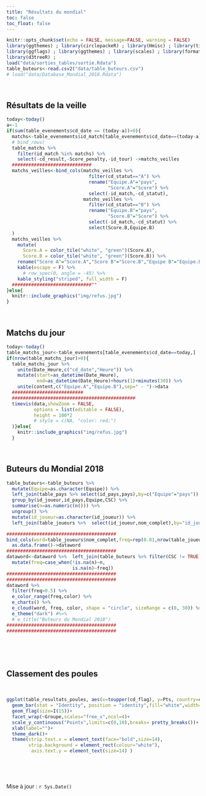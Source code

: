```yaml
---
title: "Résultats du mondial"
toc: false
toc_float: false
---
```


```r
knitr::opts_chunk$set(echo = FALSE, message=FALSE, warning = FALSE)
library(ggthemes) ; library(circlepackeR) ; library(Hmisc) ; library(tidyverse) ; library(echarts4r) ; library(magrittr) ; library(data.tree) ; library(flexdashboard) ; library(ggplot2) ;library(googleVis) ;
library(ggflags) ; library(ggthemes) ; library(scales) ; library(formattable) ; library(kableExtra) ; library(lubridate) ; library(timevis) ;library(treemap) ;
library(d3treeR) ;
load("data/sorties_tables/sortie.Rdata")
table_buteurs<-read.csv2("data/table_buteurs.csv")
# load("data/Database_Mondial_2018.Rdata")
```

<br>

## Résultats de la veille

```r
today<-today()
a<-1
if(sum(table_evenements$cd_date == (today-a))>0){
  matchs<-table_evenements$id_match[table_evenements$cd_date==(today-a)]
  # bind_rows(
  table_matchs %>% 
    filter(id_match %in% matchs) %>% 
    select(-cd_result,-Score_penalty,-id_tour) ->matchs_veilles
  #############################
  matchs_veilles<-bind_cols(matchs_veilles %>% 
                              filter(cd_statut=="A") %>% 
                              rename("Equipe.A"="pays",
                                     "Score.A"="Score") %>% 
                              select(-id_match,-cd_statut),
                            matchs_veilles %>% 
                              filter(cd_statut=="B") %>% 
                              rename("Equipe.B"="pays",
                                     "Score.B"="Score") %>% 
                              select(-id_match,-cd_statut) %>% 
                              select(Score.B,Equipe.B)
  )
  matchs_veilles %>% 
    mutate(
      Score.A = color_tile("white", "green")(Score.A),
      Score.B = color_tile("white", "green")(Score.B)) %>% 
    rename("Score A"="Score.A","Score B"="Score.B","Equipe B"="Equipe.B","Equipe A"="Equipe.A") %>% 
    kable(escape = F) %>%
      # row_spec(0, angle = -45) %>% 
    kable_styling("striped", full_width = F)
  #############################""
}else{
  knitr::include_graphics("img/refus.jpg")
}
```

<br>

<!-- ## Joueur de la veille -->

<!-- Harry Kane (Angleterre) -->

<!-- ![Harry+kane](https://media0.giphy.com/media/t75ANdru6RWBJ6nwC0/giphy.gif?cid=e1bb72ff5b28d1c5634357386f05e1ca)   -->
<!-- <div style='font-size:50%'>([Source link](https://youtu.be/hOctLZf1kkE), accessed juin 03, 2018)</div>   -->

<!-- <br> -->

## Matchs du jour

```r
today<-today()
table_matchs_jour<-table_evenements[table_evenements$cd_date==today,]
if(nrow(table_matchs_jour)>0){
  table_matchs_jour %>%
    unite(Date_Heure,c("cd_date","Heure")) %>%
    mutate(start=as_datetime(Date_Heure),
           end=as_datetime(Date_Heure)+hours(1)+minutes(30)) %>%
    unite(content,c("Equipe.A","Equipe.B"),sep=" - ")->data
  ##########################
  #############################################
  timevis(data,showZoom = FALSE,
          options = list(editable = FALSE),
          height = 100*2
          # style = c(NA, "color: red;")
  )}else{
    knitr::include_graphics("img/refus.jpg")
  }
```

<br>

## Buteurs du Mondial 2018


```r
table_buteurs<-table_buteurs %>% 
  mutate(Equipe=as.character(Equipe)) %>% 
  left_join(table_pays %>% select(id_pays,pays),by=c("Equipe"="pays")) %>% 
  group_by(id_joueur,id_pays,Equipe,CSC) %>% 
  summarise(n=as.numeric(n())) %>% 
  ungroup() %>% 
  mutate(id_joueur=as.character(id_joueur)) %>% 
  left_join(table_joueurs %>%  select(id_joueur,nom_complet),by="id_joueur") 

########################################
bind_cols(word=table_joueurs$nom_complet,freq=rep(0.01,nrow(table_joueurs))) %>% 
  as.data.frame()->dataword
########################################
dataword<-dataword %>%  left_join(table_buteurs %>% filter(CSC != TRUE) %>% select(n, nom_complet,id_pays),by=c("word"="nom_complet")) %>%
  mutate(freq=case_when(!is.na(n)~n,
                        is.na(n)~freq))
########################################
########################################
dataword %>% 
  filter(freq>0.5) %>%  
  e_color_range(freq,color) %>% 
  e_charts() %>% 
  e_cloud(word, freq, color, shape = "circle", sizeRange = c(8, 30)) %>% 
  e_theme("dark") #%>% 
  # e_title("Buteurs du Mondial 2018")
########################################
########################################
```

<br>

<!-- ```{r,graph repartition buts,echo=FALSE,warning=FALSE,message=FALSE,fig.align="center",fig.width=12,fig.height=8} -->
<!-- table_buteurs<-read.csv2("data/table_buteurs.csv") -->
<!-- table_buteurs$CSC[table_buteurs$CSC %in% TRUE]<-"CSC" -->
<!-- table_buteurs$CSC[table_buteurs$CSC %in% FALSE]<-"" -->
<!-- table_buteurs$Penalty[table_buteurs$Penalty %in% TRUE]<-"Penalty" -->
<!-- table_buteurs$Penalty[table_buteurs$Penalty %in% FALSE]<-"" -->
<!-- table_buteurs<-table_buteurs %>%  -->
<!--   mutate(id_joueur=as.character(id_joueur)) %>%  -->
<!--   left_join(table_joueurs,by="id_joueur")  -->
<!-- table_buteurs %>%  -->
<!--   group_by(CSC,Penalty,poste,Partie,nom_complet) %>%  -->
<!--   summarise(n=n()) %>%  -->
<!--   ungroup() %>%  -->
<!--   as.data.frame() ->data_treemap -->
<!-- ############################################################### -->
<!-- p=treemap(data_treemap, -->
<!--           index=c("CSC","Penalty","poste","Partie","nom_complet"), -->
<!--           vSize="n", -->
<!--           vColor= "Partie", #This is a categorical variable, -->
<!--           palette="Set1", -->
<!--           type="categorical", #Type sets the organization and color scheme of your treemap -->
<!--           fontsize.title = 20 #Change the font size of the title -->
<!-- )             -->
<!-- # make it interactive ("rootname" becomes the title of the plot): -->
<!-- d3tree2( p , rootname = "Goals repartition" ) -->
<!-- ``` -->

<br>

## Classement des poules

<br>

```r
ggplot(table_resultats_poules, aes(x=toupper(cd_flag), y=Pts, country=cd_flag)) +
  geom_bar(stat = "Identity", position = "identity",fill="white",width=0.02)+
  geom_flag(size=I(15))+
  facet_wrap(~Groupe,scales="free_x",ncol=4)+
  scale_y_continuous("Points",limits=c(0,10),breaks= pretty_breaks())+ #limits=c(0,10)
  xlab(label="")+
  theme_dark()+
  theme(strip.text.x = element_text(face="bold",size=14),
        strip.background = element_rect(colour="white"),
         axis.text.y = element_text(size=14) )
```

<br>

<!-- ```{r,table poules ,echo=FALSE,warning=FALSE,message=FALSE, fig.align = "center"} -->
<!-- table_resultats_poules_table<-table_resultats_poules %>% -->
<!--   rename("bp."="buts_mis","bc."="buts_pris","diff"="diff_buts") %>%  -->
<!--   arrange(Groupe,desc(Pts),desc(diff)) -->

<!-- ########################################## -->

<!-- table_resultats_poules_table %>% -->
<!--   mutate( -->
<!--     Pts = color_tile("white", "orange")(Pts), -->
<!--     diff = ifelse(diff <= 0, -->
<!--                   cell_spec(diff, color = "red", bold = T), -->
<!--                   cell_spec(diff, color = "green", italic = T)), -->
<!--     bp. = color_bar("lightgreen")(bp.), -->
<!--     bc.= color_bar("red")(bc.) -->
<!--   ) %>% -->
<!--   select(pays, everything()) %>% -->
<!--   select(-Groupe) %>% -->
<!--   mutate(cd_flag=toupper(cd_flag)) %>% -->
<!--   kable(escape = F) %>% -->
<!--   kable_styling("striped", full_width = F) %>% -->
<!--   group_rows("Poule A", 1, 4, label_row_css = "background-color: #666; color: #fff;") %>% -->
<!--   group_rows("Poule B", 5, 8, label_row_css = "background-color: #666; color: #fff;") %>% -->
<!--   group_rows("Poule C", 9, 12, label_row_css = "background-color: #666; color: #fff;") %>% -->
<!--   group_rows("Poule D", 13, 16, label_row_css = "background-color: #666; color: #fff;") %>% -->
<!--   group_rows("Poule E", 17, 20, label_row_css = "background-color: #666; color: #fff;") %>% -->
<!--   group_rows("Poule F", 21, 24, label_row_css = "background-color: #666; color: #fff;") %>% -->
<!--   group_rows("Poule G", 25, 28, label_row_css = "background-color: #666; color: #fff;") %>% -->
<!--   group_rows("Poule H", 29, 32, label_row_css = "background-color: #666; color: #fff;") %>% -->
<!--   kable_styling("hover", full_width = F) %>% -->
<!--   column_spec(1, width = "4cm") %>% -->
<!--   column_spec(c(8,9), width = "2cm") %>% -->
<!--   row_spec(1:nrow(table_resultats_poules_table), bold = F, color = "black",font_size = 15) -->
<!-- ``` -->

<br>


<!-- ## Tableau final -->

<!-- ```{r, graphique tableau final,results='asis', cache=TRUE, warning=FALSE,message=FALSE} -->
<!-- Org <- gvisOrgChart(Regions, -->
<!--                     options=list(width=600, height=250, -->
<!--                                  size='large', allowCollapse=TRUE)) -->
<!-- # plot(Org) -->
<!-- print(Org,"chart") -->
<!-- ``` -->


Mise à jour : `r Sys.Date()`
